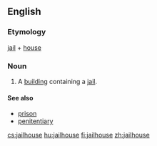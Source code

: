 ==English==

===Etymology===
[[jail]] + [[house]]

===Noun===
{{en-noun}}

# A [[building]] containing a [[jail]].

====See also====
* [[prison]]
* [[penitentiary]]

[[cs:jailhouse]]
[[hu:jailhouse]]
[[fi:jailhouse]]
[[zh:jailhouse]]